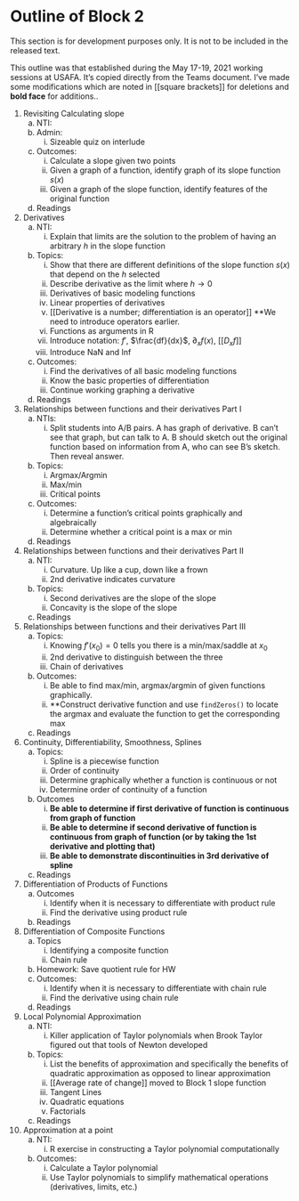 # Outline of Block 2 {.unnumbered}

::: {.todo}
This section is for development purposes only. It is not to be included in the released text.
:::

This outline was that established during the May 17-19, 2021 working sessions at USAFA. It's copied directly from the Teams document. I've made some modifications which are noted in [[square brackets]] for deletions and **bold face** for additions..


1. Revisiting Calculating slope
    a. NTI:
    b. Admin:
        i. Sizeable quiz on interlude
    c. Outcomes:
        i. Calculate a slope given two points
        ii. Given a graph of a function, identify graph of its slope function $s(x)$
        iii. Given a graph of the slope function, identify features of the original function
    d. Readings

2. Derivatives
    a. NTI:
        i. Explain that limits are the solution to the problem of having an arbitrary $h$ in the slope function
    b. Topics:
        i. Show that there are different definitions of the slope function $s(x)$ that depend on the $h$ selected
        ii. Describe derivative as the limit where $h \rightarrow 0$
        iii. Derivatives of basic modeling functions
        iv. Linear properties of derivatives
        v. [[Derivative is a number; differentiation is an operator]] **We need to introduce operators earlier.
        v. Functions as arguments in R
        vi. Introduce notation: $f'$, $\frac{df}{dx}$, $\partial_x f(x)$, [[$D_x f]]$
        vii. Introduce NaN and Inf
    c. Outcomes:
        i. Find the derivatives of all basic modeling functions
        i. Know the basic properties of differentiation
        i. Continue working graphing a derivative
    d. Readings

3. Relationships between functions and their derivatives Part I
    a. NTIs:
        i. Split students into A/B pairs. A has graph of derivative. B can't see that graph, but can talk to A. B should sketch out the original function based on information from A, who can see B's sketch. Then reveal answer.
    b. Topics:
        i. Argmax/Argmin
        i. Max/min
        i. Critical points
    c. Outcomes: 
        i. Determine a function’s critical points graphically and algebraically
        i. Determine whether a critical point is a max or min
    d. Readings

4. Relationships between functions and their derivatives Part II
    a. NTI:
        i. Curvature. Up like a cup, down like a frown
        ii. 2nd derivative indicates curvature
    b. Topics:
        i. Second derivatives are the slope of the slope
        i. Concavity is the slope of the slope
    c. Readings

5. Relationships between functions and their derivatives Part III
    a. Topics:
        i. Knowing $f'(x_0) = 0$ tells you there is a min/max/saddle at $x_0$
        ii. 2nd derivative to distinguish between the three
        iii. Chain of derivatives
    b. Outcomes:
        i. Be able to find max/min, argmax/argmin of given functions graphically.
        ii. **Construct derivative function and use `findZeros()` to locate the argmax and evaluate the function to get the corresponding max
    c. Readings

6. Continuity, Differentiability, Smoothness, Splines
    a. Topics:
        i. Spline is a piecewise function
        i. Order of continuity
        i. Determine graphically whether a function is continuous or not
        i. Determine order of continuity of a function
    b. Outcomes
        i. **Be able to determine if first derivative of function is continuous from graph of function**
        ii. **Be able to determine if second derivative of function is continuous from graph of function (or by taking the 1st derivative and plotting that)**
        iii. **Be able to demonstrate discontinuities in 3rd derivative of spline**
    c. Readings

7. Differentiation of Products of Functions
    a. Outcomes
        i. Identify when it is necessary to differentiate with product rule
        i. Find the derivative using product rule
    b. Readings

8. Differentiation of Composite Functions
    a. Topics
        i. Identifying a composite function
        i. Chain rule
    b. Homework: Save quotient rule for HW
    c. Outcomes: 
        i. Identify when it is necessary to differentiate with chain rule
        i. Find the derivative using chain rule
    d. Readings

9. Local Polynomial Approximation
    a. NTI:
        i. Killer application of Taylor polynomials when Brook Taylor figured out that tools of Newton developed
    b. Topics:
        i. List the benefits of approximation and specifically the benefits of quadratic approximation as opposed to linear approximation
        ii. [[Average rate of change]] moved to Block 1 slope function 
        iii. Tangent Lines
        iv. Quadratic equations
        v. Factorials
    c. Readings

10. Approximation at a point
    a. NTI:
        i. R exercise in constructing a Taylor polynomial computationally
    b. Outcomes:
        i. Calculate a Taylor polynomial
        ii. Use Taylor polynomials to simplify mathematical operations (derivatives, limits, etc.)


